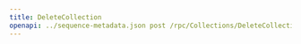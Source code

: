 ---
title: DeleteCollection
openapi: ../sequence-metadata.json post /rpc/Collections/DeleteCollection
---


